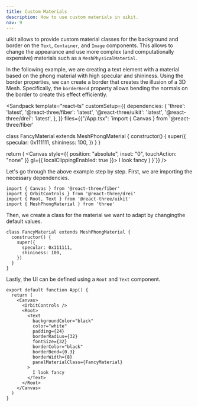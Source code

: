 ```yaml
---
title: Custom Materials
description: How to use custom materials in uikit.
nav: 9
---
```


uikit allows to provide custom material classes for the background and border on the `Text`, `Container`, and `Image` components. This allows to change the appearance and use more complex (and computationally expensive) materials such as a `MeshPhysicalMaterial`.

In the following example, we are creating a text element with a material based on the phong material with high specular and shininess. Using the border properties, we can create a border that creates the illusion of a 3D Mesh. Specifically, the `borderBend` property allows bending the normals on the border to create this effect efficiently.

<Sandpack
  template="react-ts"
  customSetup={{
    dependencies: {
      'three': 'latest',
      '@react-three/fiber': 'latest',
      '@react-three/uikit': 'latest',
      '@react-three/drei': 'latest',
    },
  }}
  files={{"/App.tsx": `import { Canvas } from '@react-three/fiber'

class FancyMaterial extends MeshPhongMaterial {
  constructor() {
    super({
      specular: 0x111111,
      shininess: 100,
    })
  }
}

  return (
    <Canvas style={{ position: "absolute", inset: "0", touchAction: "none" }} gl={{ localClippingEnabled: true }}>
      <OrbitControls />
      <directionalLight position={[1,0,1]} intensity={10} />
      <Root>
        <Text
          backgroundColor="black"
          color="white"
          padding={24}
          borderRadius={32}
          fontSize={32}
          borderColor="black"
          borderBend={0.3}
          borderWidth={8}
          panelMaterialClass={FancyMaterial}
        >
          I look fancy
        </Text>
      </Root>
    </Canvas>
  )
}`}}
/>

Let's go through the above example step by step. First, we are importing the necessary dependencies.

```tsx showLineNumbers
import { Canvas } from '@react-three/fiber'
import { OrbitControls } from '@react-three/drei'
import { Root, Text } from '@react-three/uikit'
import { MeshPhongMaterial } from 'three'
```

Then, we create a class for the material we want to adapt by changingthe default values.

```tsx showLineNumbers=5
class FancyMaterial extends MeshPhongMaterial {
  constructor() {
    super({
      specular: 0x111111,
      shininess: 100,
    })
  }
}
```

Lastly, the UI can be defined using a `Root` and `Text` component.

```tsx {15} showLineNumbers=15
export default function App() {
  return (
    <Canvas>
      <OrbitControls />
      <Root>
        <Text
          backgroundColor="black"
          color="white"
          padding={24}
          borderRadius={32}
          fontSize={32}
          borderColor="black"
          borderBend={0.3}
          borderWidth={8}
          panelMaterialClass={FancyMaterial}
        >
          I look fancy
        </Text>
      </Root>
    </Canvas>
  )
}
```
